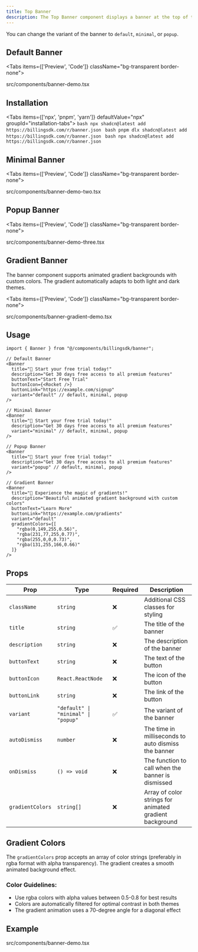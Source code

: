 ```yaml
---
title: Top Banner
description: The Top Banner component displays a banner at the top of the page.
---
```


You can change the variant of the banner to `default`, `minimal`, or `popup`.

## Default Banner

<Tabs items={['Preview', 'Code']} className="bg-transparent border-none">
  <Tab value="Preview" className="border-none bg-transparent p-0 mt-3">
    <PreviewComponents registryName="banner">
      <BannerDemo />
    </PreviewComponents>
  </Tab>

<Tab value="Code" className="mt-3">
  <include cwd lang="tsx" meta='title="src/components/banner-demo.tsx"'>src/components/banner-demo.tsx</include>
  </Tab>

</Tabs>

## Installation

<Tabs items={['npx', 'pnpm', 'yarn']} defaultValue="npx" groupId="installation-tabs">
  <Tab value="npx">
    ```bash
    npx shadcn@latest add https://billingsdk.com/r/banner.json
    ```
  </Tab>
  <Tab value="pnpm">
    ```bash
    pnpm dlx shadcn@latest add https://billingsdk.com/r/banner.json
    ```
  </Tab>
  <Tab value="yarn">
    ```bash
    npx shadcn@latest add https://billingsdk.com/r/banner.json
    ```
  </Tab>
</Tabs>

## Minimal Banner

<Tabs items={['Preview', 'Code']} className="bg-transparent border-none">
  <Tab value="Preview" className="border-none bg-transparent p-0 mt-3">
    <PreviewComponents registryName="banner">
      <BannerDemoTwo />
    </PreviewComponents>
  </Tab>

  <Tab value="Code" className="mt-3">
  <include cwd lang="tsx" meta='title="src/components/banner-demo-two.tsx"'>src/components/banner-demo-two.tsx</include>
  </Tab>

</Tabs>

## Popup Banner

<Tabs items={['Preview', 'Code']} className="bg-transparent border-none">
  <Tab value="Preview" className="border-none bg-transparent p-0 mt-3">
    <PreviewComponents registryName="banner">
      <BannerDemoThree />
    </PreviewComponents>
  </Tab>

  <Tab value="Code" className="mt-3">
  <include cwd lang="tsx" meta='title="src/components/banner-demo-three.tsx"'>src/components/banner-demo-three.tsx</include>
  </Tab>

</Tabs>

## Gradient Banner

The banner component supports animated gradient backgrounds with custom colors. The gradient automatically adapts to both light and dark themes.

<Tabs items={['Preview', 'Code']} className="bg-transparent border-none">
  <Tab value="Preview" className="border-none bg-transparent p-0 mt-3">
    <PreviewComponents registryName="banner">
      <BannerGradientDemo />
    </PreviewComponents>
  </Tab>

  <Tab value="Code" className="mt-3">
  <include cwd lang="tsx" meta='title="src/components/banner-gradient-demo.tsx"'>src/components/banner-gradient-demo.tsx</include>
  </Tab>

</Tabs>



## Usage

```tsx
import { Banner } from "@/components/billingsdk/banner";
```


```tsx
// Default Banner
<Banner
  title="🎉 Start your free trial today!"
  description="Get 30 days free access to all premium features"
  buttonText="Start Free Trial"
  buttonIcon={<Rocket />}
  buttonLink="https://example.com/signup"
  variant="default" // default, minimal, popup
/>
```

```tsx
// Minimal Banner
<Banner
  title="🎉 Start your free trial today!"
  description="Get 30 days free access to all premium features"
  variant="minimal" // default, minimal, popup
/>
```

```tsx
// Popup Banner
<Banner
  title="🎉 Start your free trial today!"
  description="Get 30 days free access to all premium features"
  variant="popup" // default, minimal, popup
/>
```

```tsx
// Gradient Banner
<Banner
  title="🌈 Experience the magic of gradients!"
  description="Beautiful animated gradient background with custom colors"
  buttonText="Learn More"
  buttonLink="https://example.com/gradients"
  variant="default"
  gradientColors={[
    "rgba(0,149,255,0.56)",
    "rgba(231,77,255,0.77)",
    "rgba(255,0,0,0.73)",
    "rgba(131,255,166,0.66)"
  ]}
/>
```

## Props

| Prop | Type | Required | Description |
|------|------|----------|-------------|
| `className` | `string` | ❌ | Additional CSS classes for styling |
| `title` | `string` | ✅ | The title of the banner |
| `description` | `string` | ❌ | The description of the banner |
| `buttonText` | `string` | ❌ | The text of the button |
| `buttonIcon` | `React.ReactNode` | ❌ | The icon of the button |
| `buttonLink` | `string` | ❌ | The link of the button |
| `variant` | `"default" \| "minimal" \| "popup"` | ✅ | The variant of the banner |
| `autoDismiss` | `number` | ❌ | The time in milliseconds to auto dismiss the banner |
| `onDismiss` | `() => void` | ❌ | The function to call when the banner is dismissed |
| `gradientColors` | `string[]` | ❌ | Array of color strings for animated gradient background |

## Gradient Colors

The `gradientColors` prop accepts an array of color strings (preferably in rgba format with alpha transparency). The gradient creates a smooth animated background effect.

### Color Guidelines:
- Use rgba colors with alpha values between 0.5-0.8 for best results
- Colors are automatically filtered for optimal contrast in both themes
- The gradient animation uses a 70-degree angle for a diagonal effect

## Example
<include cwd lang="tsx" meta='title="src/components/banner-demo.tsx"'>src/components/banner-demo.tsx</include>
